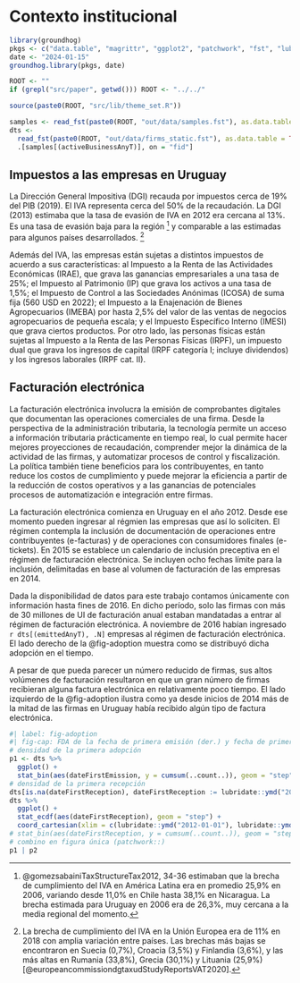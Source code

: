 # Contexto institucional

```r
library(groundhog)
pkgs <- c("data.table", "magrittr", "ggplot2", "patchwork", "fst", "lubridate")
date <- "2024-01-15"
groundhog.library(pkgs, date)

ROOT <- ""
if (grepl("src/paper", getwd())) ROOT <- "../../"

source(paste0(ROOT, "src/lib/theme_set.R"))

samples <- read_fst(paste0(ROOT, "out/data/samples.fst"), as.data.table = TRUE)
dts <-
  read_fst(paste0(ROOT, "out/data/firms_static.fst"), as.data.table = TRUE) %>%
  .[samples[(activeBusinessAnyT)], on = "fid"]
```

## Impuestos a las empresas en Uruguay

La Dirección General Impositiva (DGI) recauda por impuestos cerca de 19% del PIB (2019). El IVA representa cerca del 50% de la recaudación. La DGI (2013) estimaba que la tasa de evasión de IVA en 2012 era cercana al 13%. Es una tasa de evasión baja para la región [^vatGapLAC] y comparable a las estimadas para algunos países desarrollados. [^vatGapEU] 

[^vatGapLAC]: @gomezsabainiTaxStructureTax2012, 34-36 estimaban que la brecha de cumplimiento del IVA en América Latina era en promedio 25,9% en 2006, variando desde 11,0% en Chile hasta 38,1% en Nicaragua. La brecha estimada para Uruguay en 2006 era de 26,3%, muy cercana a la media regional del momento. 

[^vatGapEU]: La brecha de cumplimiento del IVA en la Unión Europea era de 11% en 2018 con amplia variación entre países. Las brechas más bajas se encontraron en Suecia (0,7%), Croacia (3,5%) y Finlandia (3,6%), y las más altas en Rumania (33,8%), Grecia (30,1%) y Lituania (25,9%) [@europeancommissiondgtaxudStudyReportsVAT2020].

Además del IVA, las empresas están sujetas a distintos impuestos de acuerdo a sus características: al Impuesto a la Renta de las Actividades Económicas (IRAE), que grava las ganancias empresariales a una tasa de 25%; el Impuesto al Patrimonio (IP) que grava los activos a una tasa de 1,5%; el Impuesto de Control a las Sociedades Anónimas (ICOSA) de suma fija (560 USD en 2022); el Impuesto a la Enajenación de Bienes Agropecuarios (IMEBA) por hasta 2,5% del valor de las ventas de negocios agropecuarios de pequeña escala; y el Impuesto Específico Interno (IMESI) que grava ciertos productos.  Por otro lado, las personas físicas están sujetas al Impuesto a la Renta de las Personas Físicas (IRPF), un impuesto dual que grava los ingresos de capital (IRPF categoría I; incluye dividendos) y los ingresos laborales (IRPF cat. II).

## Facturación electrónica

La facturación electrónica involucra la emisión de comprobantes digitales que documentan las operaciones comerciales de una firma. Desde la perspectiva de la administración tributaria, la tecnología permite un acceso a información tributaria prácticamente en tiempo real, lo cual permite hacer mejores proyecciones de recaudación, comprender mejor la dinámica de la actividad de las firmas, y automatizar procesos de control y fiscalización. La política también tiene beneficios para los contribuyentes, en tanto reduce los costos de cumplimiento y puede mejorar la eficiencia a partir de la reducción de costos operativos y a las ganancias de potenciales procesos de automatización e integración entre firmas.

La facturación electrónica comienza en Uruguay en el año 2012. Desde ese momento pueden ingresar al régmien las empresas que así lo soliciten. El régimen contempla la inclusión de documentación de operaciones entre contribuyentes (e-facturas) y de operaciones con consumidores finales (e-tickets). En 2015 se establece un calendario de inclusión preceptiva en el régimen de facturación electrónica. Se incluyen ocho fechas límite para la inclusión, delimitadas en base al volumen de facturación de las empresas en 2014.

Dada la disponibilidad de datos para este trabajo contamos únicamente con información hasta fines de 2016. En dicho período, solo las firmas con más de 30 millones de UI de facturación anual estaban mandatadas a entrar al régimen de facturación electrónica. A noviembre de 2016 habían ingresado `r dts[(emittedAnyT), .N]` empresas al régimen de facturación electrónica. El lado derecho de la @fig-adoption muestra como se distribuyó dicha adopción en el tiempo.

A pesar de que pueda parecer un número reducido de firmas, sus altos volúmenes de facturación resultaron en que un gran número de firmas recibieran alguna factura electrónica en relativamente poco tiempo. El lado izquierdo de la @fig-adoption ilustra como ya desde inicios de 2014 más de la mitad de las firmas en Uruguay había recibido algún tipo de factura electrónica.

```r
#| label: fig-adoption
#| fig-cap: FDA de la fecha de primera emisión (der.) y fecha de primera recepción (izq.)
# densidad de la primera adopción
p1 <- dts %>%
  ggplot() +
  stat_bin(aes(dateFirstEmission, y = cumsum(..count..)), geom = "step")
# densidad de la primera recepción
dts[is.na(dateFirstReception), dateFirstReception := lubridate::ymd("2020-01-01")]
dts %>%
  ggplot() +
  stat_ecdf(aes(dateFirstReception), geom = "step") +
  coord_cartesian(xlim = c(lubridate::ymd("2012-01-01"), lubridate::ymd("2016-12-31")))
# stat_bin(aes(dateFirstReception, y = cumsum(..count..)), geom = "step")
# combino en figura única (patchwork::)
p1 | p2
```